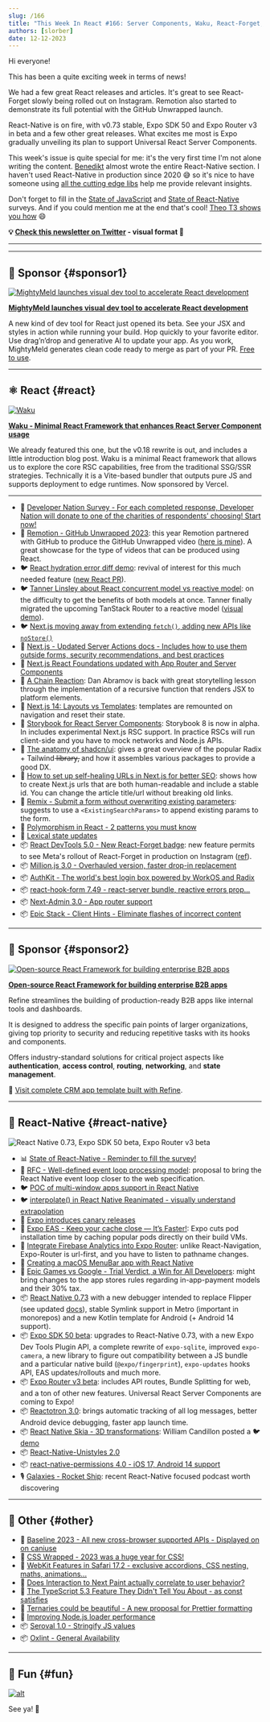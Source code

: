 ```yaml
---
slug: /166
title: "This Week In React #166: Server Components, Waku, React-Forget, React-Native, Expo, Million, Remotion, Next.js, Storybook, Remix, AuthKit, Expo Router, Reactotron, Unistyles, Skia, SEO, CSS, Oxlint..."
authors: [slorber]
date: 12-12-2023
---
```


Hi everyone!

This has been a quite exciting week in terms of news!

We had a few great React releases and articles. It's great to see React-Forget slowly being rolled out on Instagram. Remotion also started to demonstrate its full potential with the GitHub Unwrapped launch.

React-Native is on fire, with v0.73 stable, Expo SDK 50 and Expo Router v3 in beta and a few other great releases. What excites me most is Expo gradually unveiling its plan to support Universal React Server Components.

This week's issue is quite special for me: it's the very first time I'm not alone writing the content. [Benedikt](https://twitter.com/bndkt) almost wrote the entire React-Native section. I haven't used React-Native in production since 2020 😅 so it's nice to have someone using [all the cutting edge libs](https://github.com/bndkt/sharemystack) help me provide relevant insights.

Don't forget to fill in the [State of JavaScript](https://stateofjs.com/en-US) and [State of React-Native](https://stateofreactnative.com/) surveys. And if you could mention me at the end that's cool! [Theo T3 shows you how](https://youtube.com/clip/UgkxDdNASo6xNS710ODcjMx0WW4HtTxIYbrA?si=G0rAnDKOQwHqh_ED) 😄

<!-- truncate -->

**💡 [Check this newsletter on Twitter](https://slo.im/thread) - visual format 🎨**

---


<Support />

---

## 💸 Sponsor {#sponsor1}

[![MightyMeld launches visual dev tool to accelerate React development](/emails/issues/166/mightymeldthisweekinreact.jpg)](https://www.mightymeld.com/?utm_source=thisweekinreact&utm_medium=newsletter&utm_campaign=1&utm_content=top)

**[MightyMeld launches visual dev tool to accelerate React development](https://www.mightymeld.com/?utm_source=thisweekinreact&utm_medium=newsletter&utm_campaign=1&utm_content=top)**

A new kind of dev tool for React just opened its beta. See your JSX and styles in action while running your build. Hop quickly to your favorite editor. Use drag’n’drop and generative AI to update your app. As you work, MightyMeld generates clean code ready to merge as part of your PR. [Free to use](https://www.mightymeld.com/?utm_source=thisweekinreact&utm_medium=newsletter&utm_campaign=1&utm_content=body).

---

## ⚛️ React {#react}

[![Waku](/emails/issues/166/waku.jpg)](https://waku.gg/blog/introducing-waku)

[**Waku - Minimal React Framework that enhances React Server Component usage**](https://waku.gg/blog/introducing-waku)

We already featured this one, but the v0.18 rewrite is out, and includes a little introduction blog post.
Waku is a minimal React framework that allows us to explore the core RSC capabilities, free from the traditional SSG/SSR strategies. Technically it is a Vite-based bundler that outputs pure JS and supports deployment to edge runtimes. Now sponsored by Vercel.

---

- 💸 [Developer Nation Survey - For each completed response, Developer Nation will donate to one of the charities of respondents’ choosing! Start now!](https://developereconomics.net/?member_id=thisweekinreact&utm_medium=nl_ad2)
- 🍿 [Remotion - GitHub Unwrapped 2023](https://githubunwrapped.com/): this year Remotion partnered with GitHub to produce the GitHub Unwrapped video ([here is mine](https://twitter.com/sebastienlorber/status/1734622460547342693)). A great showcase for the type of videos that can be produced using React.
- 🐦 [React hydration error diff demo](https://twitter.com/samijaber_/status/1734332721634099282): revival of interest for this much needed feature ([new React PR](https://github.com/facebook/react/pull/27808)).
- 🐦 [Tanner Linsley about React concurrent model vs reactive model](https://twitter.com/tannerlinsley/status/1732474127712481371): on the difficulty to get the benefits of both models at once. Tanner finally migrated the upcoming TanStack Router to a reactive model ([visual demo](https://x.com/aryan__deora/status/1733164876170764409)).
- 🐦 [Next.js moving away from extending `fetch()`, adding new APIs like `noStore()`](https://twitter.com/leeerob/status/1733154383410684148)
- 📖 [Next.js - Updated Server Actions docs - Includes how to use them outside forms, security recommendations, and best practices](https://nextjs.org/docs/app/building-your-application/data-fetching/server-actions-and-mutations)
- 📖 [Next.js React Foundations updated with App Router and Server Components](https://nextjs.org/learn/react-foundations)
- 📜 [A Chain Reaction](https://overreacted.io/a-chain-reaction/): Dan Abramov is back with great storytelling lesson through the implementation of a recursive function that renders JSX to platform elements.
- 📜 [Next.js 14: Layouts vs Templates](https://www.builder.io/blog/nextjs-14-layouts-templates): templates are remounted on navigation and reset their state.
- 📜 [Storybook for React Server Components](https://storybook.js.org/blog/storybook-react-server-components/): Storybook 8 is now in alpha. In includes experimental Next.js RSC support. In practice RSCs will run client-side and you have to mock networks and Node.js APIs.
- 📜 [The anatomy of shadcn/ui](https://manupa.dev/blog/anatomy-of-shadcn-ui): gives a great overview of the popular Radix + Tailwind l̶i̶b̶r̶a̶r̶y̶, and how it assembles various packages to provide a good DX.
- 📜 [How to set up self-healing URLs in Next.js for better SEO](https://mikebifulco.com/posts/self-healing-urls-nextjs-seo): shows how to create Next.js urls that are both human-readable and include a stable id. You can change the article title/url without breaking old links.
- 📜 [Remix - Submit a form without overwriting existing parameters](https://www.jacobparis.com/content/existing-params): suggests to use a `<ExistingSearchParams>` to append existing params to the form.
- 📜 [Polymorphism in React - 2 patterns you must know](https://www.bekk.christmas/post/2023/01/polymorphism-in-react)
- 📜 [Lexical state updates](https://dio.la/article/lexical-state-updates)
- 📦 [React DevTools 5.0 - New React-Forget badge](https://github.com/facebook/react/pull/27759): new feature permits to see Meta's rollout of React-Forget in production on Instagram ([ref](https://twitter.com/sebastienlorber/status/1734607171030303186)).
- 📦 [Million.js 3.0 - Overhauled version, faster drop-in replacement](https://million.dev/blog/million-3)
- 📦 [AuthKit - The world's best login box powered by WorkOS and Radix](https://www.authkit.com/)
- 📦 [react-hook-form 7.49 - react-server bundle, reactive errors prop...](https://github.com/react-hook-form/react-hook-form/releases/tag/v7.49.0)
- 📦 [Next-Admin 3.0 - App router support](https://github.com/premieroctet/next-admin/releases/tag/%40premieroctet%2Fnext-admin%403.0.0)
- 📦 [Epic Stack - Client Hints - Eliminate flashes of incorrect content](https://github.com/epicweb-dev/client-hints)

<SubscribeFormEmbed placement="middle" />

---

## 💸 Sponsor {#sponsor2}

[![Open-source React Framework for building enterprise B2B apps](/emails/issues/166/about.jpg)](https://s.refine.dev/github-repo)

**[Open-source React Framework for building enterprise B2B apps](https://s.refine.dev/github-repo)**

Refine streamlines the building of production-ready B2B apps like internal tools and dashboards.

It is designed to address the specific pain points of larger organizations, giving top priority to security and reducing repetitive tasks with its hooks and components.

Offers industry-standard solutions for critical project aspects like **authentication**, **access control**, **routing**, **networking**, and **state management**.

🌱 [Visit complete CRM app template built with Refine](https://s.refine.dev/crm-app).

---

## 📱 React-Native {#react-native}

![React Native 0.73, Expo SDK 50 beta, Expo Router v3 beta](/emails/issues/166/rnheader.jpg)

- 📊 [State of React-Native - Reminder to fill the survey!](https://survey.stateofreactnative.com/)
- 🚧 [RFC - Well-defined event loop processing model](https://github.com/react-native-community/discussions-and-proposals/pull/744): proposal to bring the React Native event loop closer to the web specification.
- 🐦 [POC of multi-window apps support in React Native](https://x.com/o_kwasniewski/status/1734198386612388263)
- 🐦 [interpolate() in React Native Reanimated - visually understand extrapolation](https://x.com/kacperkapusciak/status/1732794213371097491)
- 📖 [Expo introduces canary releases](https://docs.expo.dev/versions/latest/#canary-releases)
- 📜 [Expo EAS - Keep your cache close — It’s Faster!](https://expo.dev/changelog/2023/12-07-cocoapods-cache#how-to-speed-up-cocoapods): Expo cuts pod installation time by caching popular pods directly on their build VMs.
- 📜 [Integrate Firebase Analytics into Expo Router](https://tinybytelabs.com/blog/integrate-firebase-analytics-to-expo-router): unlike React-Navigation, Expo-Router is url-first, and you have to listen to pathname changes.
- 📜 [Creating a macOS MenuBar app with React Native](https://www.oskarkwasniewski.dev/blog/create-react-native-macos-menubar-app)
- 📜 [Epic Games vs Google - Trial Verdict, a Win for All Developers](https://www.epicgames.com/site/en-US/news/epic-v-google-trial-verdict-a-win-for-all-developers): might bring changes to the app stores rules regarding in-app-payment models and their 30% tax.
- 📦 [React Native 0.73](https://reactnative.dev/blog/2023/12/06/0.73-debugging-improvements-stable-symlinks) with a new debugger intended to replace Flipper (see updated [docs](https://reactnative.dev/docs/debugging)), stable Symlink support in Metro (important in monorepos) and a new Kotlin template for Android (+ Android 14 support).
- 📦 [Expo SDK 50 beta](https://expo.dev/changelog/2023/12-12-sdk-50-beta): upgrades to React-Native 0.73, with a new Expo Dev Tools Plugin API, a complete rewrite of `expo-sqlite`, improved `expo-camera`, a new library to figure out compatibility between a JS bundle and a particular native build (`@expo/fingerprint`), `expo-updates` hooks API, EAS updates/rollouts and much more.
- 📦 [Expo Router v3 beta](https://blog.expo.dev/expo-router-v3-beta-is-now-available-eab52baf1e3e): includes API routes, Bundle Splitting for web, and a ton of other new features. Universal React Server Components are coming to Expo!
- 📦 [Reactotron 3.0](https://shift.infinite.red/announcing-reactotron-3-0-934b5a221bda): brings automatic tracking of all log messages, better Android device debugging, faster app launch time.
- 📦 [React Native Skia - 3D transformations](https://github.com/Shopify/react-native-skia/pull/2033): William Candillon posted a 🐦 [demo](https://x.com/wcandillon/status/1733972374930837776)
- 📦 [React-Native-Unistyles 2.0](https://reactnativeunistyles.vercel.app/)
- 📦 [react-native-permissions 4.0 - iOS 17, Android 14 support](https://github.com/zoontek/react-native-permissions/releases/tag/4.0.0)
- 🎙️ [Galaxies - Rocket Ship](https://podcast.galaxies.dev/): recent React-Native focused podcast worth discovering

---

## 🔀 Other {#other}

- 📜 [Baseline 2023 - All new cross-browser supported APIs - Displayed on on caniuse](https://web.dev/blog/baseline2023)
- 📜 [CSS Wrapped - 2023 was a huge year for CSS!](https://developer.chrome.com/blog/css-wrapped-2023)
- 📜 [WebKit Features in Safari 17.2 - exclusive accordions, CSS nesting, maths, animations...](https://webkit.org/blog/14787/webkit-features-in-safari-17-2/)
- 📜 [Does Interaction to Next Paint actually correlate to user behavior?](https://www.speedcurve.com/blog/INP-user-experience-correlation/)
- 📜 [The TypeScript 5.3 Feature They Didn't Tell You About - as const satisfies](https://www.totaltypescript.com/the-typescript-5-3-feature-they-didn-t-tell-you-about)
- 📜 [Ternaries could be beautiful - A new proposal for Prettier formatting](https://pedrocattori.dev/blog/ternaries-could-be-beautiful)
- 📜 [Improving Node.js loader performance](https://sentry.engineering/blog/improving-nodejs-loader-performance)
- 📦 [Seroval 1.0 - Stringify JS values](https://github.com/lxsmnsyc/seroval)
- 📦 [Oxlint - General Availability](https://oxc-project.github.io/blog/2023-12-12-announcing-oxlint.html)

---

## 🤭 Fun {#fun}

[![alt](/emails/issues/166/meme.jpg)](https://twitter.com/sebastienlorber/status/1733126141915906550)

See ya! 👋
